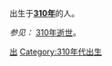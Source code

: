 {{Catnav|頁面分類|人物|出生|4世纪出生|310年代出生}}

出生于'''[[310年|310年]]'''的人。

''参见：'' [[:Category:310年逝世|310年逝世]]。
{{生死年代|31|出生}}

[[Category:310年|出]]
[[Category:310年代出生|Category:310年代出生]]